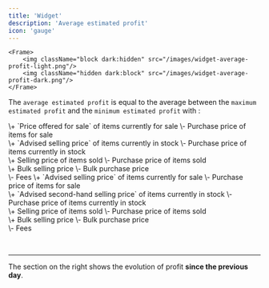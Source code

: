 ```yaml
---
title: 'Widget'
description: 'Average estimated profit'
icon: 'gauge'
---
```

    <Frame>
        <img className="block dark:hidden" src="/images/widget-average-profit-light.png"/>
        <img className="hidden dark:block" src="/images/widget-average-profit-dark.png"/>
    </Frame>

The `average estimated profit` is equal to the average between the `maximum estimated profit` and the `minimum estimated profit` with :

<AccordionGroup>
  <Accordion title="maximum estimated profit" icon="gauge-max">
\+ `Price offered for sale` of items currently for sale \- Purchase price of items for sale<br />
\+ `Advised selling price` of items currently in stock \- Purchase price of items currently in stock<br />
\+ Selling price of items sold \- Purchase price of items sold<br />
\+ Bulk selling price \- Bulk purchase price<br />
\- Fees
  </Accordion>

  <Accordion title="minimum estimated profit" icon="gauge-min">
\+ `Advised selling price` of items currently for sale \- Purchase price of items for sale<br />
\+ `Advised second-hand selling price` of items currently in stock \- Purchase price of items currently in stock<br />
\+ Selling price of items sold \- Purchase price of items sold<br />
\+ Bulk selling price \- Bulk purchase price<br />
\- Fees

 
  </Accordion>
</AccordionGroup>

---

The section on the right shows the evolution of profit **since the previous day**.
